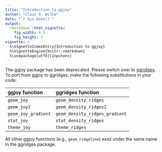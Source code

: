 ```yaml
---
title: "Introduction to ggjoy"
author: "Claus O. Wilke"
date: "`r Sys.Date()`"
output:
  rmarkdown::html_vignette:
    fig_width: 4.5
    fig_height: 3
vignette: >
  %\VignetteIndexEntry{Introduction to ggjoy}
  %\VignetteEngine{knitr::rmarkdown}
  %\usepackage[utf8]{inputenc}
---
```


The ggjoy package has been deprecated. Please switch over to [ggridges](https://CRAN.R-project.org/package=ggridges). To port from ggjoy to ggridges, make the following substitutions in your code:

|ggjoy function | ggridges function|
|:---|:---|
|`geom_joy`|`geom_density_ridges`|
|`geom_joy2`|`geom_density_ridges2`|
|`geom_joy_gradient`|`geom_density_ridges_gradient`|
|`stat_joy`|`stat_density_ridges`|
|`theme_joy`|`theme_ridges`|

All other ggjoy functions (e.g., `geom_ridgeline`) exist under the same name in the ggridges package.
